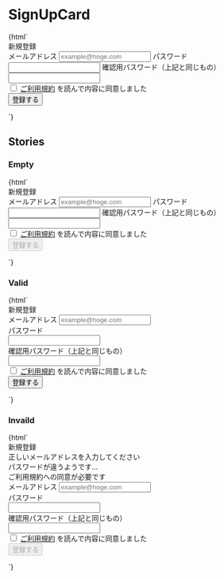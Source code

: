 
<Meta title="Galleries/SignUpCard" />

# SignUpCard

<Canvas>
  <Story name="Default">
    {html`
      <div class="card w-96 mx-auto">
        <div class="p-8">
          <form action="#">
            <div class="text-xl my-4 text-center">新規登録</div>
            <label class="mb-4 block relative">
              <span class="text-sm mb-2 block">メールアドレス</span>
              <input
                type="text"
                class="text-input w-full"
                placeholder="example@hoge.com"
                aria-required="true"
                required
              />
            </label>
            <label class="mb-4 block relative">
              <span class="text-sm mb-2 block">パスワード</span>
              <input type="password" class="text-input w-full" required />
            </label>
            <label class="mb-6 block relative">
              <span class="text-sm mb-2 block"
                >確認用パスワード（上記と同じもの）</span
              >
              <input type="password" class="text-input w-full" required />
            </label>
            <div class="mb-6 bg-warning bg-opacity-10 rounded-md">
              <label class="flex px-4 py-3">
                <input type="checkbox" class="input-check mr-2" />
                <span class="text-sm">
                  <a class="text-primary-500" href="#">ご利用規約</a>
                  を読んで内容に同意しました
                </span>
              </label>
            </div>
            <input type="submit" class="button w-full" value="登録する" />
          </form>
        </div>
      </div>
    `}
  </Story>
</Canvas>

## Stories

### Empty

<Canvas>
  <Story name="Empty">
    {html`
      <div class="card w-96 mx-auto">
        <div class="p-8">
          <form action="#">
            <div class="text-xl my-4 text-center">新規登録</div>
            <label class="mb-4 block relative">
              <span class="text-sm mb-2 block">メールアドレス</span>
              <input
                type="text"
                class="text-input w-full"
                placeholder="example@hoge.com"
                aria-required="true"
                required
              />
            </label>
            <label class="mb-4 block relative">
              <span class="text-sm mb-2 block">パスワード</span>
              <input type="password" class="text-input w-full" required />
            </label>
            <label class="mb-6 block relative">
              <span class="text-sm mb-2 block"
                >確認用パスワード（上記と同じもの）</span
              >
              <input type="password" class="text-input w-full" required />
            </label>
            <div class="mb-6 bg-warning bg-opacity-10 rounded-md">
              <label class="flex px-4 py-3">
                <input type="checkbox" class="input-check mr-2" />
                <span class="text-sm">
                  <a class="text-primary-500" href="#">ご利用規約</a>
                  を読んで内容に同意しました
                </span>
              </label>
            </div>
            <input
              type="submit"
              disabled
              class="button w-full"
              value="登録する"
            />
          </form>
        </div>
      </div>
    `}
  </Story>
</Canvas>

### Valid

<Canvas>
  <Story name="Valid">
    {html`
      <div class="card w-96 mx-auto">
        <div class="p-8">
          <form action="#">
            <div class="text-xl my-4 text-center">新規登録</div>
            <label class="mb-4 block relative">
              <span class="text-sm mb-2 block">メールアドレス</span>
              <input
                type="text"
                class="text-input w-full"
                placeholder="example@hoge.com"
                aria-required="true"
                required
              />
              <i
                class="fas fa-check absolute text-success right-3 top-1/2 transform translate-y-1/2"
              ></i>
            </label>
            <label class="mb-4 block relative">
              <div class="text-sm mb-2">パスワード</div>
              <input type="password" class="text-input w-full" required />
              <i
                class="fas fa-check absolute text-success right-3 top-1/2 transform translate-y-1/2"
              ></i>
            </label>
            <label class="mb-6 block relative">
              <div class="text-sm mb-2">確認用パスワード（上記と同じもの）</div>
              <input type="password" class="text-input w-full" required />
              <i
                class="fas fa-check absolute text-success right-3 top-1/2 transform translate-y-1/2"
              ></i>
            </label>
            <div class="mb-6 bg-warning bg-opacity-10 rounded-md">
              <label class="flex px-4 py-3">
                <input type="checkbox" class="input-check mr-2" />
                <span class="text-sm">
                  <a class="text-primary-500" href="#">ご利用規約</a>
                  を読んで内容に同意しました
                </span>
              </label>
            </div>
            <input type="submit" class="button w-full" value="登録する" />
          </form>
        </div>
      </div>
    `}
  </Story>
</Canvas>

### Invaild

<Canvas>
  <Story name="Invalid">
    {html`
      <div class="card w-96 mx-auto">
        <div class="p-8">
          <form action="#">
            <div class="text-xl my-4 text-center">新規登録</div>
            <div class="rounded-md bg-danger text-xs text-white px-4 py-3 mb-4">
              正しいメールアドレスを入力してください<br />
              パスワードが違うようです...<br />
              ご利用規約への同意が必要です
            </div>
            <label class="mb-4 block relative">
              <span class="text-sm mb-2 block">メールアドレス</span>
              <input
                type="text"
                class="text-input w-full border-danger bg-danger bg-opacity-5"
                placeholder="example@hoge.com"
                aria-required="true"
                required
              />
            </label>
            <label class="mb-4 block relative">
              <div class="text-sm mb-2">パスワード</div>
              <input
                type="password"
                class="text-input w-full border-danger bg-danger bg-opacity-5"
                required
              />
            </label>
            <label class="mb-6 block relative">
              <div class="text-sm mb-2">確認用パスワード（上記と同じもの）</div>
              <input
                type="password"
                class="text-input w-full border-danger bg-danger bg-opacity-5"
                required
              />
            </label>
            <div class="mb-6 bg-danger bg-opacity-10 rounded-md">
              <label class="flex px-4 py-3">
                <input type="checkbox" class="input-check mr-2" />
                <span class="text-sm">
                  <a class="text-primary-500" href="#">ご利用規約</a>
                  を読んで内容に同意しました
                </span>
              </label>
            </div>
            <input
              type="submit"
              disabled
              class="button w-full"
              value="登録する"
            />
          </form>
        </div>
      </div>
    `}
  </Story>
</Canvas>
